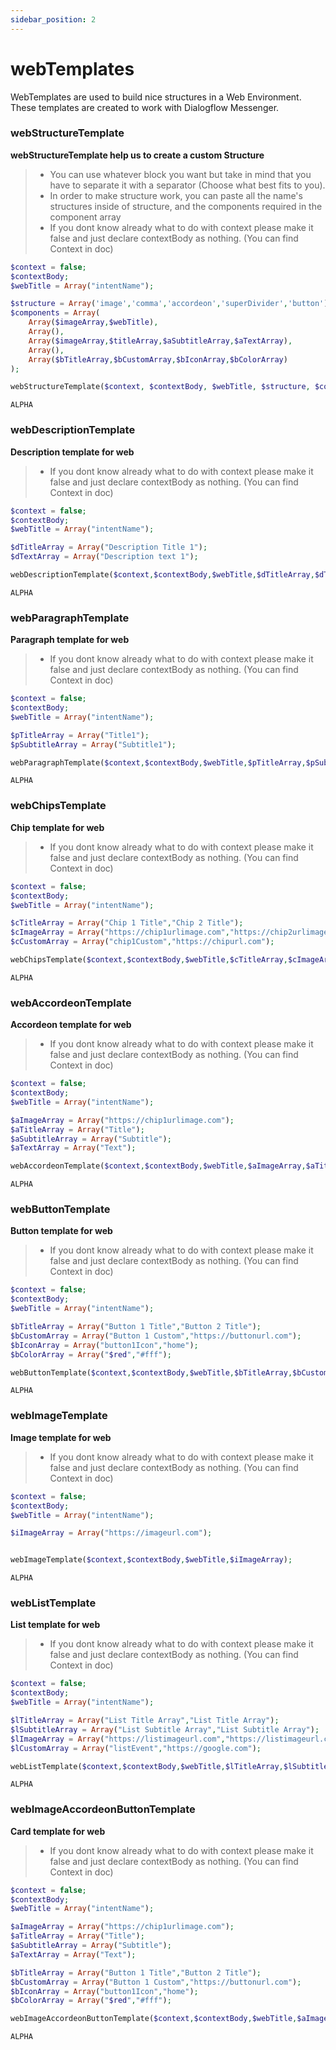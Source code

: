 ```yaml
---
sidebar_position: 2
---
```


# webTemplates


WebTemplates are used to build nice structures in a Web Environment. These templates are created to work with Dialogflow Messenger.

### webStructureTemplate

**webStructureTemplate help us to create a custom Structure**

> - You can use whatever block you want but take in mind that you have to separate it with a separator (Choose what best fits to you).
> - In order to make structure work, you can paste all the name's structures inside of structure, and the components required in the component array
> - If you dont know already what to do with context please make it false and just declare contextBody as nothing. (You can find Context in doc)

<Tabs>
<TabItem value="php" label="PHP">

```php
$context = false;
$contextBody;
$webTitle = Array("intentName");

$structure = Array('image','comma','accordeon','superDivider','button');
$components = Array(
    Array($imageArray,$webTitle),
    Array(),
    Array($imageArray,$titleArray,$aSubtitleArray,$aTextArray),
    Array(),
    Array($bTitleArray,$bCustomArray,$bIconArray,$bColorArray)
);

webStructureTemplate($context, $contextBody, $webTitle, $structure, $components);
```

</TabItem>
<TabItem value="nodejs" label="Node.js">

```nodejs
ALPHA
```

</TabItem>
</Tabs>

### webDescriptionTemplate

**Description template for web**

> - If you dont know already what to do with context please make it false and just declare contextBody as nothing. (You can find Context in doc)

<Tabs>
<TabItem value="php" label="PHP">

```php
$context = false;
$contextBody;
$webTitle = Array("intentName");

$dTitleArray = Array("Description Title 1");
$dTextArray = Array("Description text 1");

webDescriptionTemplate($context,$contextBody,$webTitle,$dTitleArray,$dTextArray);
```

</TabItem>
<TabItem value="nodejs" label="Node.js">

```nodejs
ALPHA
```

</TabItem>
</Tabs>

### webParagraphTemplate

**Paragraph template for web**

> - If you dont know already what to do with context please make it false and just declare contextBody as nothing. (You can find Context in doc)

<Tabs>
<TabItem value="php" label="PHP">

```php
$context = false;
$contextBody;
$webTitle = Array("intentName");

$pTitleArray = Array("Title1");
$pSubtitleArray = Array("Subtitle1");

webParagraphTemplate($context,$contextBody,$webTitle,$pTitleArray,$pSubtitleArray);
```

</TabItem>
<TabItem value="nodejs" label="Node.js">

```nodejs
ALPHA
```

</TabItem>
</Tabs>

### webChipsTemplate

**Chip template for web**

> - If you dont know already what to do with context please make it false and just declare contextBody as nothing. (You can find Context in doc)

<Tabs>
<TabItem value="php" label="PHP">

```php
$context = false;
$contextBody;
$webTitle = Array("intentName");

$cTitleArray = Array("Chip 1 Title","Chip 2 Title");
$cImageArray = Array("https://chip1urlimage.com","https://chip2urlimage.com");
$cCustomArray = Array("chip1Custom","https://chipurl.com");

webChipsTemplate($context,$contextBody,$webTitle,$cTitleArray,$cImageArray,$cCustomArray);
```

</TabItem>
<TabItem value="nodejs" label="Node.js">

```nodejs
ALPHA
```

</TabItem>
</Tabs>

### webAccordeonTemplate

**Accordeon template for web**

> - If you dont know already what to do with context please make it false and just declare contextBody as nothing. (You can find Context in doc)

<Tabs>
<TabItem value="php" label="PHP">

```php
$context = false;
$contextBody;
$webTitle = Array("intentName");

$aImageArray = Array("https://chip1urlimage.com");
$aTitleArray = Array("Title");
$aSubtitleArray = Array("Subtitle");
$aTextArray = Array("Text");

webAccordeonTemplate($context,$contextBody,$webTitle,$aImageArray,$aTitleArray,$aSubtitleArray,$aTextArray);
```

</TabItem>
<TabItem value="nodejs" label="Node.js">

```nodejs
ALPHA
```

</TabItem>
</Tabs>

### webButtonTemplate

**Button template for web**

> - If you dont know already what to do with context please make it false and just declare contextBody as nothing. (You can find Context in doc)

<Tabs>
<TabItem value="php" label="PHP">

```php
$context = false;
$contextBody;
$webTitle = Array("intentName");

$bTitleArray = Array("Button 1 Title","Button 2 Title");
$bCustomArray = Array("Button 1 Custom","https://buttonurl.com");
$bIconArray = Array("button1Icon","home");
$bColorArray = Array("$red","#fff");

webButtonTemplate($context,$contextBody,$webTitle,$bTitleArray,$bCustomArray,$bIconArray,$bColorArray);
```

</TabItem>
<TabItem value="nodejs" label="Node.js">

```nodejs
ALPHA
```

</TabItem>
</Tabs>

### webImageTemplate

**Image template for web**

> - If you dont know already what to do with context please make it false and just declare contextBody as nothing. (You can find Context in doc)

<Tabs>
<TabItem value="php" label="PHP">

```php
$context = false;
$contextBody;
$webTitle = Array("intentName");

$iImageArray = Array("https://imageurl.com");


webImageTemplate($context,$contextBody,$webTitle,$iImageArray);
```

</TabItem>
<TabItem value="nodejs" label="Node.js">

```nodejs
ALPHA
```

</TabItem>
</Tabs>

### webListTemplate

**List template for web**

> - If you dont know already what to do with context please make it false and just declare contextBody as nothing. (You can find Context in doc)

<Tabs>
<TabItem value="php" label="PHP">

```php
$context = false;
$contextBody;
$webTitle = Array("intentName");

$lTitleArray = Array("List Title Array","List Title Array");
$lSubtitleArray = Array("List Subtitle Array","List Subtitle Array");
$lImageArray = Array("https://listimageurl.com","https://listimageurl.com");
$lCustomArray = Array("listEvent","https://google.com");

webListTemplate($context,$contextBody,$webTitle,$lTitleArray,$lSubtitleArray,$lImageArray,$lCustomArray);
```

</TabItem>
<TabItem value="nodejs" label="Node.js">

```nodejs
ALPHA
```

</TabItem>
</Tabs>

### webImageAccordeonButtonTemplate

**Card template for web**

> - If you dont know already what to do with context please make it false and just declare contextBody as nothing. (You can find Context in doc)

<Tabs>
<TabItem value="php" label="PHP">

```php
$context = false;
$contextBody;
$webTitle = Array("intentName");

$aImageArray = Array("https://chip1urlimage.com");
$aTitleArray = Array("Title");
$aSubtitleArray = Array("Subtitle");
$aTextArray = Array("Text");

$bTitleArray = Array("Button 1 Title","Button 2 Title");
$bCustomArray = Array("Button 1 Custom","https://buttonurl.com");
$bIconArray = Array("button1Icon","home");
$bColorArray = Array("$red","#fff");

webImageAccordeonButtonTemplate($context,$contextBody,$webTitle,$aImageArray,$aTitleArray,$aSubtitleArray,$aTextArray,$bTitleArray,$bCustomArray,$bIconArray,$bColorArray);
```

</TabItem>
<TabItem value="nodejs" label="Node.js">

```nodejs
ALPHA
```

</TabItem>
</Tabs>
